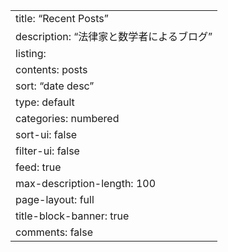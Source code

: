 ---
title: "Recent Posts"
description: "法律家と数学者によるブログ"
listing:
  contents: posts
  sort: "date desc"
  type: default
  categories: numbered
  sort-ui: false
  filter-ui: false
  feed: true
  max-description-length: 100
page-layout: full
title-block-banner: true
comments: false
---